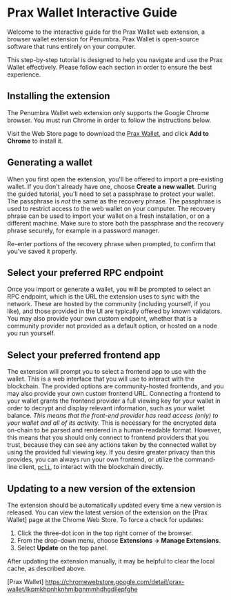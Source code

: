 
# Prax Wallet Interactive Guide

Welcome to the interactive guide for the Prax Wallet web extension, a browser
wallet extension for Penumbra.  Prax Wallet is open-source software
that runs entirely on your computer.

This step-by-step tutorial is designed to help you navigate and use the Prax Wallet effectively.
Please follow each section in order to ensure the best experience.

<WalletInstall/>

## Installing the extension

The Penumbra Wallet web extension only supports the Google Chrome browser.
You must run Chrome in order to follow the instructions below.

Visit the Web Store page to download the [Prax Wallet](https://chromewebstore.google.com/detail/prax-wallet/lkpmkhpnhknhmibgnmmhdhgdilepfghe), and click **Add to Chrome** to install it.

## Generating a wallet

When you first open the extension, you'll be offered to import a pre-existing wallet. If you don't already have one, choose **Create a new wallet**.
During the guided tutorial, you'll need to set a passphrase to protect your wallet. The passphrase
is *not* the same as the recovery phrase. The passphrase is used to restrict access to the web wallet
on your computer. The recovery phrase can be used to import your wallet on a fresh installation, or
on a different machine. Make sure to store both the passphrase and the recovery phrase
securely, for example in a password manager.

Re-enter portions of the recovery phrase when prompted, to confirm that you've saved it properly.

## Select your preferred RPC endpoint

Once you import or generate a wallet, you will be prompted to select an RPC endpoint, which is the URL the extension uses to sync with the network.
These are hosted by the community (including yourself, if you like), and those provided in the UI are typically offered by known validators.
You may also provide your own custom endpoint, whether that is a community provider not provided as a default option, or hosted on a node you run yourself.

## Select your preferred frontend app

The extension will prompt you to select a frontend app to use with the wallet. This is a web interface that you will use to interact with the blockchain.
The provided options are community-hosted frontends, and you may also provide your own custom frontend URL.
Connecting a frontend to your wallet grants the frontend provider a full viewing key for your wallet in order to decrypt and display relevant information, such as your wallet balance.
*This means that the front-end provider has read access (only) to your wallet and all of its activity.* This is necessary for the encrypted data on-chain to be parsed and rendered in a human-readable format.
However, this means that you should only connect to frontend providers that you trust, because they can see any actions taken by the connected wallet by using the provided full viewing key.
If you desire greater privacy than this provides, you can always run your own frontend, or utilize the command-line client, [`pcli`](./pcli.md), to interact with the blockchain directly.

## Updating to a new version of the extension

The extension should be automatically updated every time a new version is released.
You can view the latest version of the extension on the [Prax Wallet] page at the
Chrome Web Store. To force a check for updates:

1. Click the three-dot icon in the top right corner of the browser.
2. From the drop-down menu, choose **Extensions -> Manage Extensions**.
3. Select **Update** on the top panel.

After updating the extension manually, it may be helpful to clear the local cache,
as described above.

[Prax Wallet]  https://chromewebstore.google.com/detail/prax-wallet/lkpmkhpnhknhmibgnmmhdhgdilepfghe
